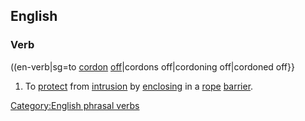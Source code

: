 ==English==
===Verb===
((en-verb|sg=to [[cordon]] [[off]]|cordons off|cordoning off|cordoned off}}
# To [[protect]] from [[intrusion]] by [[enclosing]] in a [[rope]] [[barrier]].

[[Category:English phrasal verbs]]
